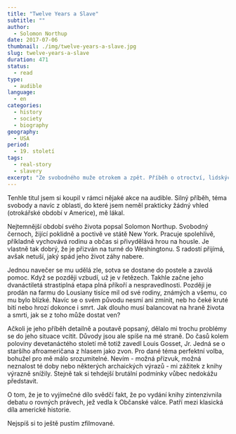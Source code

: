 ```yaml
---
title: "Twelve Years a Slave"
subtitle: ""
author:
  - Solomon Northup
date: 2017-07-06
thumbnail: ./img/twelve-years-a-slave.jpg
slug: twelve-years-a-slave
duration: 471
status:
  - read
type:
  - audible
language:
  - en
categories:
  - history
  - society
  - biography
geography:
  - USA
period:
  - 19. století
tags:
  - real-story
  - slavery
excerpt: "Ze svobodného muže otrokem a zpět. Příběh o otroctví, lidských právech a nezdolné houževnatosti přímo od člověka, který si tím prošel na vlastní kůži."
---
```


Tenhle titul jsem si koupil v rámci nějaké akce na audible. Silný příběh, téma svobody a navíc z oblasti, do které jsem neměl prakticky žádný vhled (otrokářské období v Americe), mě lákal.

Nejtemnější období svého života popsal Solomon Northup. Svobodný černoch, žijící poklidně a poctivě ve státě New York. Pracuje spolehlivě, příkladně vychovává rodinu a občas si přivydělává hrou na housle. Je vlastně tak dobrý, že je přizván na turné do Weshingtonu. S radostí přijímá, avšak netuší, jaký spád jeho život záhy nabere.

Jednou navečer se mu udělá zle, sotva se dostane do postele a zavolá pomoc. Když se později vzbudí, už je v řetězech. Takhle začne jeho dvanáctiletá strastiplná etapa plná příkoří a nespravedlnosti. Později je prodán na farmu do Lousiany tisíce mil od své rodiny, známých a všemu, co mu bylo blízké. Navíc se o svém původu nesmí ani zmínit, neb ho čeké kruté bití nebo hrozí dokonce i smrt. Jak dlouho musí balancovat na hraně života a smrti, jak se z toho může dostat ven?

Ačkoli je jeho příběh detailně a poutavě popsaný, dělalo mi trochu problémy se do jeho situace vcítit. Důvody jsou ale spíše na mé straně. Do časů kolem poloviny devetanáctého století mě totiž zavedl Louis Gosset, Jr. Jedná se o staršího afroameričana z hlasem jako zvon. Pro dané téma perfektní volba, bohužel pro mě málo srozumitelné. Nevím - možná přízvuk, možná neznalost té doby nebo některých archaických výrazů - mi zážitek z knihy výrazně snížily. Stejně tak si tehdejší brutální podmínky vůbec nedokážu představit.

O tom, že je to vyjímečné dílo svědčí fakt, že po vydání knihy zintenzivnila debatu o rovných právech, jež vedla k Občanské válce. Patří mezi klasická díla americké historie.

Nejspíš si to ještě pustím zfilmované.
